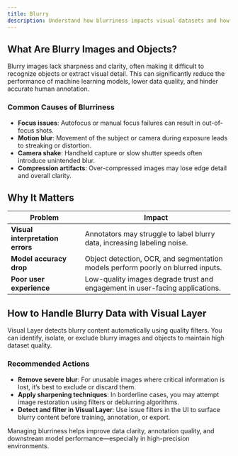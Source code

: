 ```yaml
---
title: Blurry
description: Understand how blurriness impacts visual datasets and how to detect and address blurry images or objects using Visual Layer.
---
```


## What Are Blurry Images and Objects?

Blurry images lack sharpness and clarity, often making it difficult to recognize objects or extract visual detail. This can significantly reduce the performance of machine learning models, lower data quality, and hinder accurate human annotation.

### Common Causes of Blurriness

- **Focus issues**: Autofocus or manual focus failures can result in out-of-focus shots.
- **Motion blur**: Movement of the subject or camera during exposure leads to streaking or distortion.
- **Camera shake**: Handheld capture or slow shutter speeds often introduce unintended blur.
- **Compression artifacts**: Over-compressed images may lose edge detail and overall clarity.

## Why It Matters

<div className="integrations-table">

| Problem | Impact |
|---------|--------|
| **Visual interpretation errors** | Annotators may struggle to label blurry data, increasing labeling noise. |
| **Model accuracy drop** | Object detection, OCR, and segmentation models perform poorly on blurred inputs. |
| **Poor user experience** | Low-quality images degrade trust and engagement in user-facing applications. |

</div>

## How to Handle Blurry Data with Visual Layer

Visual Layer detects blurry content automatically using quality filters. You can identify, isolate, or exclude blurry images and objects to maintain high dataset quality.

### Recommended Actions

- **Remove severe blur**: For unusable images where critical information is lost, it’s best to exclude or discard them.
- **Apply sharpening techniques**: In borderline cases, you may attempt image restoration using filters or deblurring algorithms.
- **Detect and filter in Visual Layer**: Use issue filters in the UI to surface blurry content before training, annotation, or export.

Managing blurriness helps improve data clarity, annotation quality, and downstream model performance—especially in high-precision environments.
